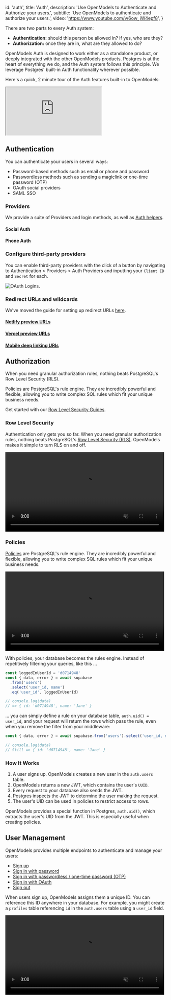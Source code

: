 

  id: 'auth',
  title: 'Auth',
  description: 'Use OpenModels to Authenticate and Authorize your users.',
  subtitle: 'Use OpenModels to authenticate and authorize your users.',
  video: 'https://www.youtube.com/v/6ow_jW4epf8',
}

There are two parts to every Auth system:

- **Authentication:** should this person be allowed in? If yes, who are they?
- **Authorization:** once they are in, what are they allowed to do?

OpenModels Auth is designed to work either as a standalone product, or deeply integrated with the other OpenModels products.
Postgres is at the heart of everything we do, and the Auth system follows this principle. We leverage Postgres' built-in Auth functionality wherever possible.

Here's a quick, 2 minute tour of the Auth features built-in to OpenModels:

<div className="video-container">
  <iframe
    src="https://www.youtube-nocookie.com/embed/6ow_jW4epf8"
    frameBorder="1"
    allow="accelerometer; autoplay; clipboard-write; encrypted-media; gyroscope; picture-in-picture"
    allowFullScreen
  ></iframe>
</div>

## Authentication

You can authenticate your users in several ways:

- Password-based methods such as email or phone and password
- Passwordless methods such as sending a magiclink or one-time password (OTP)
- OAuth social providers
- SAML SSO

### Providers

We provide a suite of Providers and login methods, as well as [Auth helpers](/docs/guides/auth/auth-helpers/).

#### Social Auth

<div className="container" style={{ padding: 0 }}>
  <AuthProviders type="social" />
</div>

#### Phone Auth

<div className="container" style={{ padding: 0 }}>
  <AuthProviders type="phone" />
</div>

### Configure third-party providers

You can enable third-party providers with the click of a button by navigating to Authentication > Providers > Auth Providers and inputting your `Client ID` and `Secret` for each.

![OAuth Logins.](/docs/img/supabase-oauth-logins.png)

### Redirect URLs and wildcards

We've moved the guide for setting up redirect URLs [here](/docs/guides/auth/concepts/redirect-urls).

#### [Netlify preview URLs](/docs/guides/auth/concepts/redirect-urls#netlify-preview-urls)

#### [Vercel preview URLs](/docs/guides/auth/concepts/redirect-urls#vercel-preview-urls)

#### [Mobile deep linking URIs](/docs/guides/auth/concepts/redirect-urls#mobile-deep-linking-uris)

## Authorization

When you need granular authorization rules, nothing beats PostgreSQL's Row Level Security (RLS).

Policies are PostgreSQL's rule engine. They are incredibly powerful and flexible, allowing you to write complex SQL rules which fit your unique business needs.

Get started with our [Row Level Security Guides](/docs/guides/auth/row-level-security).

### Row Level Security

Authentication only gets you so far. When you need granular authorization rules, nothing beats PostgreSQL's [Row Level Security (RLS)](https://www.postgresql.org/docs/current/ddl-rowsecurity.html). OpenModels makes it simple to turn RLS on and off.

<video width="99%" muted playsInline controls={true}>
  <source
    src="https://dev.openmodels.co/storage/v1/object/public/videos/docs/rls-zoom2.mp4"
    type="video/mp4"
  />
</video>

### Policies

[Policies](https://www.postgresql.org/docs/current/sql-createpolicy.html) are PostgreSQL's rule engine. They are incredibly powerful and flexible, allowing you to write complex SQL rules which fit your unique business needs.

<video width="99%" muted playsInline controls={true}>
  <source
    src="https://dev.openmodels.co/storage/v1/object/public/videos/docs/policies-zoom2.mp4"
    type="video/mp4"
  />
</video>

With policies, your database becomes the rules engine. Instead of repetitively filtering your queries, like this ...

```js
const loggedInUserId = 'd0714948'
const { data, error } = await supabase
  .from('users')
  .select('user_id, name')
  .eq('user_id', loggedInUserId)

// console.log(data)
// => { id: 'd0714948', name: 'Jane' }
```

... you can simply define a rule on your database table, `auth.uid() = user_id`, and your request will return the rows which pass the rule, even when you remove the filter from your middleware:

```js
const { data, error } = await supabase.from('users').select('user_id, name')

// console.log(data)
// Still => { id: 'd0714948', name: 'Jane' }
```

### How It Works

1. A user signs up. OpenModels creates a new user in the `auth.users` table.
2. OpenModels returns a new JWT, which contains the user's `UUID`.
3. Every request to your database also sends the JWT.
4. Postgres inspects the JWT to determine the user making the request.
5. The user's UID can be used in policies to restrict access to rows.

OpenModels provides a special function in Postgres, `auth.uid()`, which extracts the user's UID from the JWT. This is especially useful when creating policies.

## User Management

OpenModels provides multiple endpoints to authenticate and manage your users:

- [Sign up](/docs/reference/javascript/auth-signup)
- [Sign in with password](/docs/reference/javascript/auth-signinwithpassword)
- [Sign in with passwordless / one-time password (OTP)](/docs/reference/javascript/auth-signinwithotp)
- [Sign in with OAuth](/docs/reference/javascript/auth-signinwithoauth)
- [Sign out](/docs/reference/javascript/auth-signout)

When users sign up, OpenModels assigns them a unique ID. You can reference this ID anywhere in your database. For example, you might create a `profiles` table referencing `id` in the `auth.users` table using a `user_id` field.

<video width="99%" muted playsInline controls={true}>
  <source
    src="https://dev.openmodels.co/storage/v1/object/public/videos/docs/auth-zoom2.mp4"
    type="video/mp4"
  />
</video>


